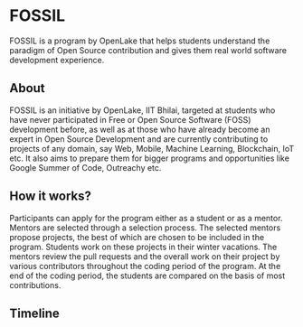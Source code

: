 
<title>FOSSIL</title>

<div className="min-h-screen flex flex-col justify-center text-center container m-auto max-w-prose px-4">
	<h1 className="text-6xl md:text-8xl font-bold mb-8">
		<span className="text-blue-600">FOSS</span>IL
	</h1>
	<p className="text-2xl">
		FOSSIL is a program by OpenLake that helps students understand the paradigm
		of Open Source contribution and gives them real world software development
		experience.
	</p>
</div>

<article className="prose lg:prose-xl mx-auto px-4">
<h2>About</h2>

FOSSIL is an initiative by OpenLake, IIT Bhilai, targeted at students who have never participated in Free or Open Source Software (FOSS) development before, as well as at those who have already become an expert in Open Source Development and are currently contributing to projects of any domain, say Web, Mobile, Machine Learning, Blockchain, IoT etc. It also aims to prepare them for bigger programs and opportunities like Google Summer of Code, Outreachy etc.

<h2>How it works?</h2>

Participants can apply for the program either as a student or as a mentor. Mentors are selected through a selection process. The selected mentors propose projects, the best of which are chosen to be included in the program. Students work on these projects in their winter vacations. The mentors review the pull requests and the overall work on their project by various contributors throughout the coding period of the program. At the end of the coding period, the students are compared on the basis of most contributions.

<h2>Timeline</h2>

</article>

<div className="container m-auto max-w-screen-md py-8 overflow-x-hidden">
	<Timeline />
</div>
